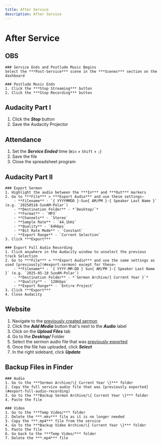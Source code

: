 ```yaml
---
title: After Service
description: After Service
---
```



# After Service

## OBS

<Steps>

    ### Service Ends and Postlude Music Begins
    Select the ***Post-Service*** scene in the ***Scenes*** section on the dashboard

    ### Postlude Music Ends
    1. Click the ***Stop Streaming*** button
    2. Click the ***Stop Recording*** button

</Steps>

## Audacity Part I

1. Click the ***Stop*** button
2. Save the Audacity Projector

## Attendance

1. Set the ***Service Ended*** time (`Win` + `Shift` + `;`)
2. Save the file
3. Close the spreadsheet program

## Audacity Part II

<Steps>

    ### Export Sermon
    1. Highlight the audio between the ***In*** and ***Out*** markers
    2. Go to ***File*** > ***Export Audio*** and use these settings—
        - **Filename** - `{ YYYYMMDD }-Sun{ AM/PM }-{ Speaker Last Name }` (e.g. `20250518-SunAM-Polar`)
        - **Destination Folder** - *`Desktop/`*
        - **Format** - `MP3`
        - **Channels** - `Stereo`
        - **Sample Rate** - `44.1kHz`
        - **Quality** - `64kbps`
        - **Bit Rate Mode** - `Constant`
        - **Export Range** - `Current Selection`
    3. Click ***Export***

    ### Export Full Audio Recording
    1. Click anywhere in the Audacity window to unselect the previous track Selection
    2. Go to ***File*** > ***Export Audio*** and use the same settings as used [previously](#export-sermon) except for these—
        - **Filename** - `{ YYYY-MM-DD } Sun{ AM/PM }-{ Speaker Last Name }` (e.g. `2025-05-18 SunAM-Polar`)
        - **Destination Folder** - *`Sermon Archive/{ Current Year }`*
        - **Quality** - `128kbps`
        - **Export Range** - `Entire Project`
    3. Click ***Export***
    4. Close Audacity

</Steps>

## Website

1. Navigate to the [previously created sermon](/soundbooth_checklist/computer_preparation#add-sermon-page)
2. Click the ***Add Media*** button that's next to the ***Audio*** label
3. Click on the ***Upload Files*** tab
4. Go to the ***Desktop/*** Folder
5. Select the sermon audio file that was [previously exported](#export-sermon)
6. Once the file has uploaded, click ***Select***
7. In the right sidebard, click ***Update***

## Backup Files in Finder

<Steps>

    ### Audio
    1. Go to the ***Sermon Archive/\{ Current Year \}*** folder
    2. Copy the full service audio file that was [previously exported](#export-full-audio-recording)
    3. Go to the ***Backup Sermon Archive/\{ Current Year \}*** folder
    4. Paste the file

    ### Video
    1. Go to the ***Temp Video/*** folder
    2. Delete the ***.mkv*** file as it is no longer needed
    3. Copy the ***.mp4*** file from the service
    4. Go to the ***Backup Video Archive/\{ Current Year \}*** folder
    5. Paste the file
    6. Go back to the ***Temp Video/*** folder
    7. Delete the ***.mp4*** file

</Steps>
